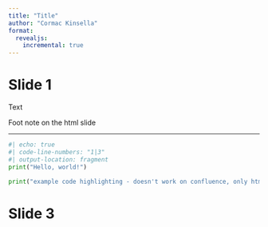 ```yaml
---
title: "Title"
author: "Cormac Kinsella"
format:
  revealjs:
    incremental: true
---
```


# Slide 1

Text

::: aside
Foot note on the html slide
:::

---

```python
#| echo: true
#| code-line-numbers: "1|3"
#| output-location: fragment
print("Hello, world!")

print("example code highlighting - doesn't work on confluence, only html")
```

# Slide 3
